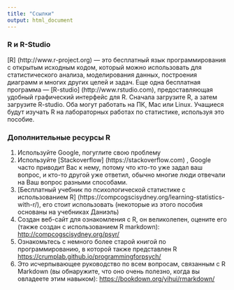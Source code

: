 ```yaml
---
title: "Ссылки"
output: html_document
---
```


### R и R-Studio

[R] (http://www.r-project.org) — это бесплатный язык программирования с открытым исходным кодом, который можно использовать для статистического анализа, моделирования данных, построения диаграмм и многих других целей и задач. Еще одна бесплатная программа — [R-studio] (http://www.rstudio.com), предоставляющая удобный графический интерфейс для R. Сначала загрузите R, а затем загрузите R-studio. Оба могут работать на ПК, Mac или Linux. Учащиеся будут изучать R на лабораторных работах по статистике, используя это пособие[]().

### Дополнительные ресурсы R

1. Используйте Google, погуглите свою проблему
2. Используйте [Stackoverflow] (https://stackoverflow.com) , Google часто приводит Вас к нему, потому что кто-то уже задал ваш вопрос, и кто-то другой уже ответил, обычно многие люди отвечали на Ваш вопрос разными способами.
3. [Бесплатный учебник по психологической статистике с использованием R] (https://compcogscisydney.org/learning-statistics-with-r/), его стоит использовать (некоторые из этого пособия основаны на учебниках Даниэль)
4. Создан веб-сайт для ознакомления с R, он великолепен, оцените его (также создан с использованием R markdown): [http://compcogscisydney.org/psyr/](http://compcogscisydney.org/psyr /)
5. Ознакомьтесь с немного более старой книгой по программированию, в которой также представлен R [https://crumplab.github.io/programmingforpsych/](https://crumplab.github.io/programmingforpsych/)
6. Это исчерпывающее руководство по всем вопросам, связанным с R Markdown (вы обнаружите, что оно очень полезно, когда вы овладеете этим навыком): [https://bookdown.org/yihui/rmarkdown/](https://bookdown.org /yihui/rmarkdown/)

